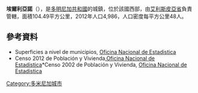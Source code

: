 {{Coord|18|49|12|N|71|37|48|W|display=title}}

'''埃爾利亞諾'''（{{lang-es|El Llano}}），是[[多明尼加共和國|多明尼加共和國]]的城鎮，位於該國西部，由[[艾利斯皮亞省|艾利斯皮亞省]]負責管轄，面積104.49平方公里，2012年人口4,986，人口密度每平方公里48人。

==參考資料==
*Superficies a nivel de municipios, [https://web.archive.org/web/20090417021712/http://one.gob.do/index.php?option=com_content&task=view&id=63&Itemid=283 Oficina Nacional de Estadistica]
*Censo 2012 de Población y Vivienda,[https://web.archive.org/web/20090919214430/http://www.one.gob.do/index.php?module=articles&func=view&ptid=11&catid=120 Oficina Nacional de Estadistica]*Censo 2002 de Población y Vivienda, [http://one.gob.do/ Oficina Nacional de Estadistica]{{Wayback|url=http://www.one.gob.do/index.php?module=articles&func=view&ptid=11&catid=120 |date=20090919214430 }}

{{DominicanRepublic-geo-stub}}
[[Category:多米尼加城市|Category:多米尼加城市]]
